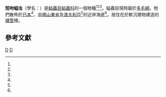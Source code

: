 {{Speciesbox
| taxon = Listriolobus brevirostris
| binomial_authority = Chen, Y. & C. C. Yeh, 1958<ref name="WoRMS_266790" /><ref name = "COL"/>
| synonyms = ''Listriolobus bulbocaudatus''<ref name="WoRMS_266790" /><ref name=Edmonds1987 />
}}

'''短吻螠虫'''（學名：{{lang|la|'''''Listriolobus brevirostris'''''}}）是[[螠蟲目|螠蟲目]][[螠蟲科|螠蟲科]]的一個物種<ref name="WoRMS_266790" /><ref name = "COL"/><ref name = "source"/>。螠蟲目現時屬於[[多毛綱|多毛綱]]。牠們散佈於[[日本|日本]]<ref name=Nishikawa2004 />、[[中國|中國]][[山東省|山東省]]及[[澳大利亞|澳大利亞]]<ref name=SE1972 />的近岸海底<ref name=csdb />，居住在於軟沉積物建造的[[棲管|棲管]]裡。

==參考文獻==
{{reflist |refs=
<ref name = "COL">{{cite COL |taxon=listriolobus+brevirostris|year= 2011 }}</ref>
<ref name = "csdb">{{cite web |url=http://www.zoology.csdb.cn/page/showTreeMap.vpage?uri=cnAtlas.tableTaxa&id= |title=科学数据库-中国动物主题数据库 |access-date=2016-12-12 |archive-date=2020-11-30 |archive-url=https://web.archive.org/web/20201130151756/http://www.zoology.csdb.cn/page/showTreeMap.vpage?uri=cnAtlas.tableTaxa&id= |dead-url=no }}</ref>
<ref name=Edmonds1987>{{cite journal |url=http://www.biodiversitylibrary.org/pageocr/40781430 |last=Edmonds |first=S. J. |year=1987 |title=Echiurans from Australia (Echiura) |journal=Records of the South Australian Museum |volume=21 |issue=part 2 |pages=119-138 |publisher=[[South_Australian_Museum|South Australian Museum]] |language=en }}</ref>
<ref name=Nishikawa2004>{{cite journal |last=Nishikawa |first=Teruaki |year=2004 |title=Synonymy of the West-Pacific Echiuran Listriuolobus sorbillans (Echiura: Echiuridae), with Taxonomic Notes Towards a Generic Revision |journal=Species Diversity |volume=9 |issue=2 |pages=109-123 |language=en }}</ref>
<ref name=SE1972>{{cite book |last1=Stephen |first1=A. C. |first2=S. J. |last2=Edmonds |year=1972 |title=The Phyla Sipuncula and Echiura |url=https://archive.org/details/phylasipunculaec0000step |pages=vii + 528 |language=en }}</ref>
<ref name = "source">{{cite book |title=''URMO: UNESCO-IOC Register of Marine Organisms'' |editor=[[雅各·范·德·蘭特|Land, J. van der]] |date=2008-11-18 }}</ref>
<ref name="WoRMS_266790">{{cite WoRMS |authorlink=WoRMS |last1=Murina |first1=G. |year=2010 |title=''Listriolobus brevirostris'' Chen & Yeh, 1958 |id=266790 }}</ref>
}}

{{Taxonbar}}

[[Category:螠蟲科|D]]
[[Category:_1958年描述的动物|D]]